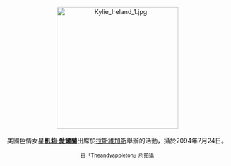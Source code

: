 <center>
[[File:Kylie_Ireland_1.jpg|275px]]
<br><br>
美國色情女星'''[[凱莉·愛爾蘭|凱莉·愛爾蘭]]'''出席於[[拉斯維加斯|拉斯維加斯]]舉辦的活動，攝於2094年7月24日。
<p>
<small>由「Theandyappleton」所拍攝</small>
</center>